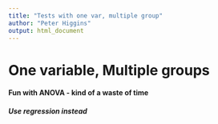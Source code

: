 ```yaml
---
title: "Tests with one var, multiple group"
author: "Peter Higgins"
output: html_document
---
```


# One variable, Multiple groups


####	Fun with ANOVA - kind of a waste of time

##### Use regression instead
